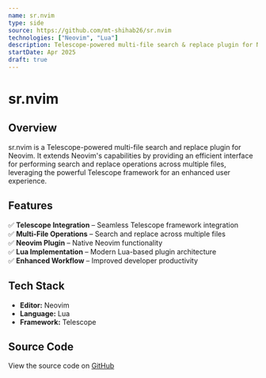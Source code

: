 ```yaml
---
name: sr.nvim
type: side
source: https://github.com/mt-shihab26/sr.nvim
technologies: ["Neovim", "Lua"]
description: Telescope-powered multi-file search & replace plugin for Neovim.
startDate: Apr 2025
draft: true
---
```


# **sr.nvim**

## **Overview**

sr.nvim is a Telescope-powered multi-file search and replace plugin for Neovim. It extends Neovim's capabilities by providing an efficient interface for performing search and replace operations across multiple files, leveraging the powerful Telescope framework for an enhanced user experience.

## **Features**

✅ **Telescope Integration** – Seamless Telescope framework integration  
✅ **Multi-File Operations** – Search and replace across multiple files  
✅ **Neovim Plugin** – Native Neovim functionality  
✅ **Lua Implementation** – Modern Lua-based plugin architecture  
✅ **Enhanced Workflow** – Improved developer productivity

## **Tech Stack**

- **Editor:** Neovim
- **Language:** Lua
- **Framework:** Telescope

## **Source Code**

View the source code on [GitHub](https://github.com/mt-shihab26/sr.nvim)
